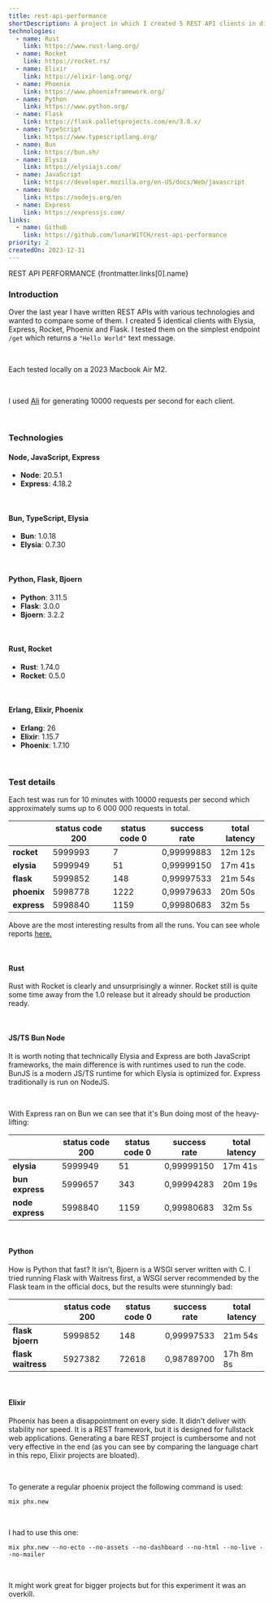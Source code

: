 ```yaml
---
title: rest-api-performance
shortDescription: A project in which I created 5 REST API clients in different technologies and compared their performance.
technologies:
  - name: Rust
    link: https://www.rust-lang.org/
  - name: Rocket
    link: https://rocket.rs/
  - name: Elixir
    link: https://elixir-lang.org/
  - name: Phoenix
    link: https://www.phoenixframework.org/
  - name: Python
    link: https://www.python.org/
  - name: Flask
    link: https://flask.palletsprojects.com/en/3.0.x/
  - name: TypeScript
    link: https://www.typescriptlang.org/
  - name: Bun
    link: https://bun.sh/
  - name: Elysia
    link: https://elysiajs.com/
  - name: JavaScript
    link: https://developer.mozilla.org/en-US/docs/Web/javascript
  - name: Node
    link: https://nodejs.org/en
  - name: Express
    link: https://expressjs.com/
links:
  - name: Github
    link: https://github.com/lunarW1TCH/rest-api-performance
priority: 2
createdOn: 2023-12-31
---
```



<ProjectHeader>
  <slot slot='headerTitle'>REST API PERFORMANCE</slot>
  <slot slot='linkContent'>
    <Link href={frontmatter.links[0].link}>
      <Github />
      {frontmatter.links[0].name}
    </Link>
  </slot>
</ProjectHeader>

<ProjectDateHeader
  createdOn={frontmatter.createdOn}
  updatedOn={frontmatter.updatedOn}
/>

### Introduction

Over the last year I have written REST APIs with various technologies and wanted to compare some of them. I created 5 identical clients with Elysia, Express, Rocket, Phoenix and Flask. I tested them on the simplest endpoint `/get` which returns a `"Hello World"` text message.

<br />

Each tested locally on a 2023 Macbook Air M2.

<br />

I used [Ali](https://github.com/nakabonne/ali) for generating 10000 requests per second for each client.

<br />

### Technologies

#### Node, JavaScript, Express

- **Node**: 20.5.1
- **Express**: 4.18.2

<br />

#### Bun, TypeScript, Elysia

- **Bun**: 1.0.18
- **Elysia**: 0.7.30

<br />

#### Python, Flask, Bjoern

- **Python**: 3.11.5
- **Flask**: 3.0.0
- **Bjoern**: 3.2.2

<br />

#### Rust, Rocket

- **Rust**: 1.74.0
- **Rocket**: 0.5.0

<br />

#### Erlang, Elixir, Phoenix

- **Erlang**: 26
- **Elixir**: 1.15.7
- **Phoenix**: 1.7.10

<br />

### Test details

Each test was run for 10 minutes with 10000 requests per second which approximately sums up to 6 000 000 requests in total.

|             | status code 200 | status code 0 | success rate | total latency |
| ----------- | --------------- | ------------- | ------------ | ------------- |
| **rocket**  | 5999993         | 7             | 0,99999883   | 12m 12s       |
| **elysia**  | 5999949         | 51            | 0,99999150   | 17m 41s       |
| **flask**   | 5999852         | 148           | 0,99997533   | 21m 54s       |
| **phoenix** | 5998778         | 1222          | 0,99979633   | 20m 50s       |
| **express** | 5998840         | 1159          | 0,99980683   | 32m 5s        |

Above are the most interesting results from all the runs. You can see whole reports [here.](https://github.com/lunarW1TCH/rest-api-performance/tree/master/reports)

<br />

#### Rust

Rust with Rocket is clearly and unsurprisingly a winner. Rocket still is quite some time away from the 1.0 release but it already should be production ready.

<br />

#### JS/TS Bun Node

It is worth noting that technically Elysia and Express are both JavaScript frameworks, the main difference is with runtimes used to run the code. BunJS is a modern JS/TS runtime for which Elysia is optimized for. Express traditionally is run on NodeJS.

<br />

With Express ran on Bun we can see that it's Bun doing most of the heavy-lifting:

|                  | status code 200 | status code 0 | success rate | total latency |
| ---------------- | --------------- | ------------- | ------------ | ------------- |
| **elysia**       | 5999949         | 51            | 0,99999150   | 17m 41s       |
| **bun express**  | 5999657         | 343           | 0,99994283   | 20m 19s       |
| **node express** | 5998840         | 1159          | 0,99980683   | 32m 5s        |

<br />

#### Python

How is Python that fast? It isn't, Bjoern is a WSGI server written with C. I tried running Flask with Waitress first, a WSGI server recommended by the Flask team in the official docs, but the results were stunningly bad:

|                    | status code 200 | status code 0 | success rate | total latency |
| ------------------ | --------------- | ------------- | ------------ | ------------- |
| **flask bjoern**   | 5999852         | 148           | 0,99997533   | 21m 54s       |
| **flask waitress** | 5927382         | 72618         | 0,98789700   | 17h 8m 8s     |

<br />

#### Elixir

Phoenix has been a disappointment on every side. It didn't deliver with stability nor speed. It is a REST framework, but it is designed for fullstack web applications. Generating a bare REST project is cumbersome and not very effective in the end (as you can see by comparing the language chart in this repo, Elixir projects are bloated).

<br />

To generate a regular phoenix project the following command is used:

`mix phx.new`

<br />

I had to use this one:

`mix phx.new --no-ecto --no-assets --no-dashboard --no-html --no-live --no-mailer`

<br />

It might work great for bigger projects but for this experiment it was an overkill.
